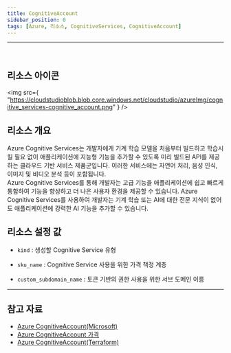 ```yaml
---
title: CognitiveAccount
sidebar_position: 0
tags: [Azure, 리소스, CognitiveServices, CognitiveAccount]
---
```



<hr />
<br />


## 리소스 아이콘

<img
    src={
        "https://cloudstudioblob.blob.core.windows.net/cloudstudio/azureImg/cognitive_services-cognitive_account.png"
    }
/>

## 리소스 개요

Azure Cognitive Services는 개발자에게 기계 학습 모델을 처음부터 빌드하고 학습시킬 필요 없이 애플리케이션에 지능형 기능을 추가할 수 있도록 미리 빌드된 API를 제공하는 클라우드 기반 서비스 제품군입니다. 
이러한 서비스에는 자연어 처리, 음성 인식, 이미지 및 비디오 분석 등이 포함됩니다.    
Azure Cognitive Services를 통해 개발자는 고급 기능을 애플리케이션에 쉽고 빠르게 통합하여 기능을 향상하고 더 나은 사용자 환경을 제공할 수 있습니다. 
Azure Cognitive Services를 사용하여 개발자는 기계 학습 또는 AI에 대한 전문 지식이 없어도 애플리케이션에 강력한 AI 기능을 추가할 수 있습니다.  







## 리소스 설정 값
- ```kind``` : 생성할 Cognitive Service 유형

- ```sku_name``` : Cognitive Service 사용을 위한 가격 책정 계층

- ```custom_subdomain_name``` : 토큰 기반의 권한 사용을 위한 서브 도메인 이름
   


<hr />

## 참고 자료
- [Azure CognitiveAccount(Microsoft)](https://learn.microsoft.com/ko-kr/azure/cognitive-services/what-are-cognitive-services)
- [Azure CognitiveAccount 가격](https://azure.microsoft.com/en-us/pricing/details/cognitive-services/) 
- [Azure CognitiveAccount(Terraform)](https://registry.terraform.io/providers/hashicorp/azurerm/latest/docs/resources/cognitive_account)
